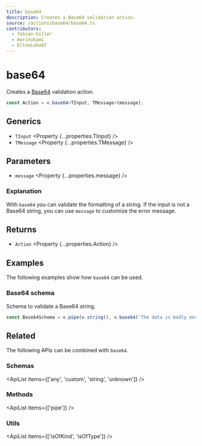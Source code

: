 ```yaml
---
title: base64
description: Creates a Base64 validation action.
source: /actions/base64/base64.ts
contributors:
  - fabian-hiller
  - morinokami
  - EltonLobo07
---
```



# base64

Creates a [Base64](https://en.wikipedia.org/wiki/Base64) validation action.

```ts
const Action = v.base64<TInput, TMessage>(message);
```

## Generics

- `TInput` <Property {...properties.TInput} />
- `TMessage` <Property {...properties.TMessage} />

## Parameters

- `message` <Property {...properties.message} />

### Explanation

With `base64` you can validate the formatting of a string. If the input is not a Base64 string, you can use `message` to customize the error message.

## Returns

- `Action` <Property {...properties.Action} />

## Examples

The following examples show how `base64` can be used.

### Base64 schema

Schema to validate a Base64 string.

```ts
const Base64Schema = v.pipe(v.string(), v.base64('The data is badly encoded.'));
```

## Related

The following APIs can be combined with `base64`.

### Schemas

<ApiList items={['any', 'custom', 'string', 'unknown']} />

### Methods

<ApiList items={['pipe']} />

### Utils

<ApiList items={['isOfKind', 'isOfType']} />
